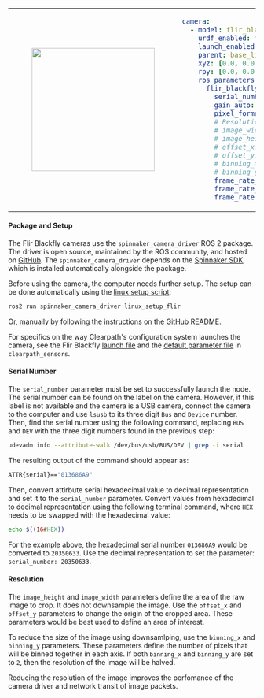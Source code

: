 <table>
<tr>
<td>
<center>
<figure>
    <img src={require("./img/flir_blackfly.png").default} width="250" />
</figure>
</center>
</td>
<td>

```yaml
camera:
  - model: flir_blackfly
    urdf_enabled: true
    launch_enabled: true
    parent: base_link
    xyz: [0.0, 0.0, 0.0]
    rpy: [0.0, 0.0, 0.0]
    ros_parameters:
      flir_blackfly:
        serial_number: ""
        gain_auto: Continuous
        pixel_format: BayerRG8
        # Resolution
        # image_width: 1408
        # image_height: 1080
        # offset_x: 0
        # offset_y: 0
        # binning_x: 1
        # binning_y: 1
        frame_rate_enable: true
        frame_rate_auto: Off
        frame_rate: 40.0
```

</td>
</tr>
</table>

#### Package and Setup

The Flir Blackfly cameras use the `spinnaker_camera_driver` ROS 2 package. The driver is open source, maintained by the ROS community, and hosted on [GitHub](https://github.com/ros-drivers/flir_camera_driver). The `spinnaker_camera_driver` depends on the [Spinnaker SDK](https://www.flir.ca/products/spinnaker-sdk/), which is installed automatically alongside the package.

Before using the camera, the computer needs further setup. The setup can be done automatically using the [linux setup script](https://github.com/ros-drivers/flir_camera_driver/blob/humble-devel/spinnaker_camera_driver/scripts/linux_setup_flir):

```bash
ros2 run spinnaker_camera_driver linux_setup_flir
```

Or, manually by following the [instructions on the GitHub README](https://github.com/ros-drivers/flir_camera_driver/blob/humble-devel/spinnaker_camera_driver/docs/linux_setup_flir.md).

For specifics on the way Clearpath's configuration system launches the camera, see the Flir Blackfly [launch file](https://github.com/clearpathrobotics/clearpath_robot/blob/main/clearpath_sensors/launch/flir_blackfly.launch.py) and the [default parameter file](https://github.com/clearpathrobotics/clearpath_robot/blob/main/clearpath_sensors/config/flir_blackfly.yaml) in `clearpath_sensors`.

#### Serial Number

The `serial_number` parameter must be set to successfully launch the node. The serial number can be found on the label on the camera. However, if this label is not available and the camera is a USB camera, connect the camera to the computer and use `lsusb` to its three digit `Bus` and `Device` number. Then, find the serial number using the following command, replacing `BUS` and `DEV` with the three digit numbers found in the previous step:

```bash
udevadm info --attribute-walk /dev/bus/usb/BUS/DEV | grep -i serial
```

The resulting output of the command should appear as:

```bash
ATTR{serial}=="013686A9"
```

Then, convert attirbute serial hexadecimal value to decimal representation and set it to the `serial_number` parameter. Convert values from hexadecimal to decimal representation using the following terminal command, where `HEX` needs to be swapped with the hexadecimal value:

```bash
echo $((16#HEX))
```

For the example above, the hexadecimal serial number `013686A9` would be converted to `20350633`. Use the decimal representation to set the parameter: `serial_number: 20350633`.

#### Resolution

The `image_height` and `image_width` parameters define the area of the raw image to crop. It does not downsample the image. Use the `offset_x` and `offset_y` parameters to change the origin of the cropped area. These parameters would be best used to define an area of interest.

To reduce the size of the image using downsamlping, use the `binning_x` and `binning_y` parameters. These parameters define the number of pixels that will be binned together in each axis. If both `binning_x` and `binning_y` are set to `2`, then the resolution of the image will be halved.

Reducing the resolution of the image improves the perfomance of the camera driver and network transit of image packets.

